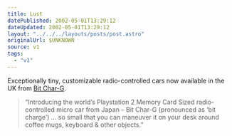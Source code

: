 ```yaml
---
title: Lust
datePublished: 2002-05-01T13:29:12
dateUpdated: 2002-05-01T13:29:12
layout: "../../../layouts/posts/post.astro"
originalUrl: $UNKNOWN
source: v1
tags:
  - "v1"
---
```


Exceptionally tiny, customizable radio-controlled cars now available in the UK from [Bit Char-G][1].

> &#8220;Introducing the world&#8217;s Playstation 2 Memory Card Sized radio-controlled micro car from Japan &#8211; Bit Char-G (pronounced as &#8216;bit charge&#8217;) &#8230; so small that you can maneuver it on your desk around coffee mugs, keyboard & other objects.&#8221;

[1]: http://www.bitcharg.co.uk/ "Bit Char-G UK sales"
